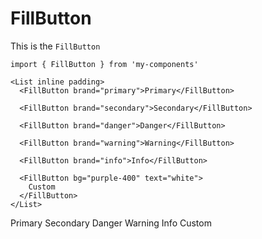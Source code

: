 

<Meta title="Components/FillButton" component={FillButton} />

# FillButton

This is the `FillButton`

```tsx
import { FillButton } from 'my-components'

<List inline padding>
  <FillButton brand="primary">Primary</FillButton>

  <FillButton brand="secondary">Secondary</FillButton>

  <FillButton brand="danger">Danger</FillButton>

  <FillButton brand="warning">Warning</FillButton>

  <FillButton brand="info">Info</FillButton>

  <FillButton bg="purple-400" text="white">
    Custom
  </FillButton>
</List>
```

<Preview withSource="open">
  <Story name="Default">
    <FillButton brand="primary">
      Primary
    </FillButton>
    <FillButton brand="secondary">
      Secondary
    </FillButton>
    <FillButton brand="danger">
      Danger
    </FillButton>
    <FillButton brand="warning">
      Warning
    </FillButton>
    <FillButton brand="info">
      Info
    </FillButton>
    <FillButton bg="purple-400" text="white">
      Custom
    </FillButton>
  </Story>
</Preview>
